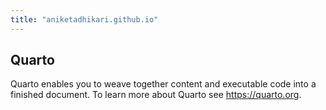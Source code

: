 ```yaml
---
title: "aniketadhikari.github.io"
---
```


## Quarto

Quarto enables you to weave together content and executable code into a finished document. To learn more about Quarto see <https://quarto.org>.